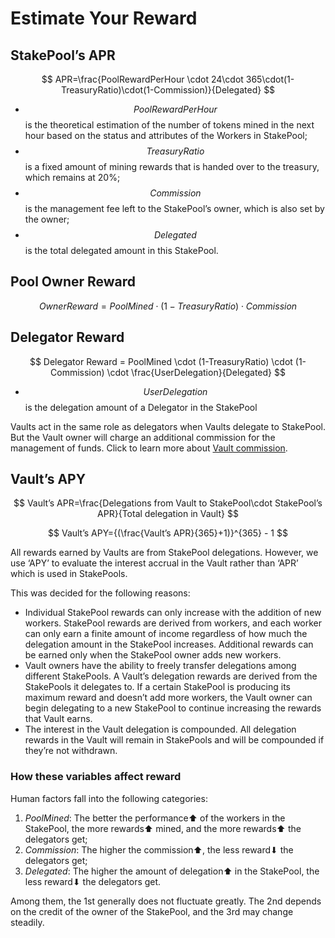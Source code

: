 # Estimate Your Reward

## StakePool’s APR <a href="#stakepools-apr" id="stakepools-apr"></a>

$$
APR=\frac{PoolRewardPerHour \cdot 24\cdot 365\cdot(1-TreasuryRatio)\cdot(1-Commission)}{Delegated}
$$

* $$PoolRewardPerHour$$ is the theoretical estimation of the number of tokens mined in the next hour based on the status and attributes of the Workers in StakePool;
* $$TreasuryRatio$$ is a fixed amount of mining rewards that is handed over to the treasury, which remains at 20%;
* $$Commission$$ is the management fee left to the StakePool’s owner, which is also set by the owner;
* $$Delegated$$ is the total delegated amount in this StakePool.

## Pool Owner Reward <a href="#pool-owner-reward" id="pool-owner-reward"></a>

$$
Owner Reward=PoolMined \cdot (1-TreasuryRatio) \cdot Commission
$$

## Delegator Reward <a href="#delegator-reward" id="delegator-reward"></a>

$$
Delegator Reward = PoolMined \cdot (1-TreasuryRatio) \cdot (1-Commission) \cdot \frac{UserDelegation}{Delegated}
$$

* $$UserDelegation$$ is the delegation amount of a Delegator in the StakePool

Vaults act in the same role as delegators when Vaults delegate to StakePool. But the Vault owner will charge an additional commission for the management of funds. Click to learn more about [Vault commission](whats-vault.md#how-is-the-vault-owners-reward-calculated).

## Vault’s APY <a href="#vaults-apy" id="vaults-apy"></a>

$$
Vault’s APR=\frac{Delegations from Vault to StakePool\cdot StakePool’s APR}{Total delegation in Vault}
$$

$$
Vault’s APY={(\frac{Vault’s APR}{365}+1)}^{365} - 1
$$

All rewards earned by Vaults are from StakePool delegations. However, we use ‘APY’ to evaluate the interest accrual in the Vault rather than ‘APR’ which is used in StakePools.

This was decided for the following reasons:

* Individual StakePool rewards can only increase with the addition of new workers. StakePool rewards are derived from workers, and each worker can only earn a finite amount of income regardless of how much the delegation amount in the StakePool increases. Additional rewards can be earned only when the StakePool owner adds new workers.
* Vault owners have the ability to freely transfer delegations among different StakePools. A Vault’s delegation rewards are derived from the StakePools it delegates to. If a certain StakePool is producing its maximum reward and doesn’t add more workers, the Vault owner can begin delegating to a new StakePool to continue increasing the rewards that Vault earns.
* The interest in the Vault delegation is compounded. All delegation rewards in the Vault will remain in StakePools and will be compounded if they’re not withdrawn.

### How these variables affect reward <a href="#how-these-variables-affect-reward" id="how-these-variables-affect-reward"></a>

Human factors fall into the following categories:

1. _PoolMined_: The better the performance⬆ of the workers in the StakePool, the more rewards⬆ mined, and the more rewards⬆ the delegators get;
2. _Commission_: The higher the commission⬆, the less reward⬇ the delegators get;
3. _Delegated_: The higher the amount of delegation⬆ in the StakePool, the less reward⬇ the delegators get.

Among them, the 1st generally does not fluctuate greatly. The 2nd depends on the credit of the owner of the StakePool, and the 3rd may change steadily.
